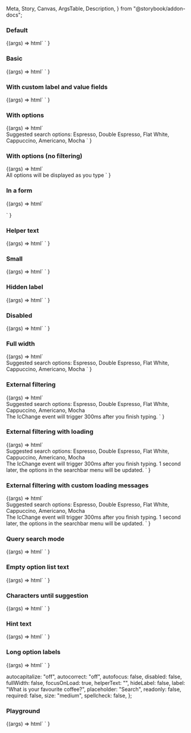   Meta,
  Story,
  Canvas,
  ArgsTable,
  Description,
} from "@storybook/addon-docs";

<Meta title="Web Components/Search bar" component="ic-search-bar" />

<Description markdown={readme} />

### Default

<Canvas>
  <Story name="Default" parameters={{ loki: { skip: true } }}>
    {(args) =>
      html` <ic-search-bar label="What is your favourite coffee?">
      </ic-search-bar>`
    }
  </Story>
</Canvas>

### Basic

<Canvas>
  <Story name="Basic" parameters={{ loki: { skip: true } }}>
    {(args) =>
      html` <ic-search-bar
          label="What is your favourite coffee?"
        ></ic-search-bar>
        <script>
          document.querySelector("ic-search-bar").options = [
            { label: "Espresso", value: "espresso" },
            { label: "Double Espresso", value: "doubleespresso" },
            { label: "Flat White", value: "flatwhite" },
            { label: "Cappuccino", value: "cappuccino" },
            { label: "Americano", value: "americano" },
            { label: "Ameno", value: "ameno" },
            { label: "Aicano", value: "acano" },
            { label: "Mocha", value: "mocha" },
          ];
        </script>`
    }
  </Story>
</Canvas>

### With custom label and value fields

<Canvas>
  <Story
    name="With custom label and value fields"
    parameters={{ loki: { skip: true } }}
  >
    {(args) =>
      html` <ic-search-bar
          label="What is your favourite coffee?"
          label-field="urn"
          value-field="reference"
        ></ic-search-bar>
        <script>
          document.querySelector("ic-search-bar").options = [
            { urn: "Espresso", reference: "espresso" },
            { urn: "Double Espresso", reference: "doubleespresso" },
            { urn: "Flat White", reference: "flatwhite" },
            { urn: "Cappuccino", reference: "cappuccino" },
            { urn: "Americano", reference: "americano" },
            { urn: "Ameno", reference: "ameno" },
            { urn: "Aicano", reference: "acano" },
            { urn: "Mocha", reference: "mocha" },
          ];
        </script>`
    }
  </Story>
</Canvas>

### With options

<Canvas>
  <Story name="With options" parameters={{ loki: { skip: true } }}>
    {(args) =>
      html` <ic-search-bar
          label="What is your favourite coffee?"
          value="Flat White"
        ></ic-search-bar>
        <br />
        <ic-typography
          >Suggested search options: Espresso, Double Espresso, Flat White,
          Cappuccino, Americano, Mocha</ic-typography
        >
        <script>
          document.querySelector("ic-search-bar").options = [
            { label: "Espresso", value: "espresso" },
            { label: "Double Espresso", value: "doubleespresso" },
            { label: "Flat White", value: "flatwhite" },
            { label: "Cappuccino", value: "cappuccino" },
            { label: "Americano", value: "americano", disabled: true },
            { label: "Cafe au lait", value: "cafe" },
            { label: "Mocha", value: "mocha" },
          ];
        </script>`
    }
  </Story>
</Canvas>

### With options (no filtering)

<Canvas>
  <Story
    name="With options (no filtering)"
    parameters={{ loki: { skip: true } }}
  >
    {(args) =>
      html` <ic-search-bar
          label="What is your favourite coffee?"
          disable-auto-filtering
        ></ic-search-bar>
        <br />
        <ic-typography>
          All options will be displayed as you type
        </ic-typography>
        <script>
          document.querySelector("ic-search-bar").options = [
            { label: "Espresso", value: "espresso" },
            { label: "Double Espresso", value: "doubleespresso" },
            { label: "Flat White", value: "flatwhite" },
            { label: "Cappuccino", value: "cappuccino" },
            { label: "Americano", value: "americano", disabled: true },
            { label: "Mocha", value: "mocha" },
          ];
        </script>`
    }
  </Story>
</Canvas>

### In a form

<Canvas>
  <Story name="In a form" parameters={{ loki: { skip: true } }}>
    {(args) =>
      html` <form>
        <ic-search-bar
          name="search-01"
          label="What is your favourite coffee?"
        ></ic-search-bar>
      </form>`
    }
  </Story>
</Canvas>

### Helper text

<Canvas>
  <Story name="Helper text" parameters={{ loki: { skip: true } }}>
    {(args) =>
      html` <ic-search-bar
          label="What is your favourite coffee?"
          helper-text="Some helper text"
        ></ic-search-bar>
        <script>
          document.querySelector("ic-search-bar").options = [
            { label: "Espresso", value: "espresso" },
            { label: "Double Espresso", value: "doubleespresso" },
            { label: "Flat White", value: "flatwhite" },
            { label: "Cappuccino", value: "cappuccino" },
            { label: "Americano", value: "americano" },
            { label: "Mocha", value: "mocha" },
          ];
        </script>`
    }
  </Story>
</Canvas>

### Small

<Canvas>
  <Story name="Small" parameters={{ loki: { skip: true } }}>
    {(args) =>
      html` <ic-search-bar
        label="What is your favourite coffee?"
        size="small"
      ></ic-search-bar>`
    }
  </Story>
</Canvas>

### Hidden label

<Canvas>
  <Story name="Hidden label" parameters={{ loki: { skip: true } }}>
    {(args) =>
      html` <ic-search-bar
        label="What is your favourite coffee?"
        hide-label
      ></ic-search-bar>`
    }
  </Story>
</Canvas>

### Disabled

<Canvas>
  <Story name="Disabled" parameters={{ loki: { skip: true } }}>
    {(args) =>
      html` <ic-search-bar
        label="What is your favourite coffee?"
        disabled
      ></ic-search-bar>`
    }
  </Story>
</Canvas>

### Full width

<Canvas>
  <Story name="Full width" parameters={{ loki: { skip: true } }}>
    {(args) =>
      html` <ic-search-bar
          label="What is your favourite coffee?"
          full-width
          id="search2"
        ></ic-search-bar>
        <br />
        <ic-typography
          >Suggested search options: Espresso, Double Espresso, Flat White,
          Cappuccino, Americano, Mocha</ic-typography
        >
        <script>
          document.querySelector("#search2").options = [
            { label: "Espresso", value: "espresso" },
            { label: "Double Espresso", value: "doubleespresso" },
            { label: "Flat White", value: "flatwhite" },
            { label: "Cappuccino", value: "cappuccino" },
            { label: "Americano", value: "americano" },
            { label: "Mocha", value: "mocha" },
          ];
        </script>`
    }
  </Story>
</Canvas>

### External filtering

<Canvas>
  <Story name="External filtering" parameters={{ loki: { skip: true } }}>
    {(args) =>
      html` <ic-search-bar
          label="Search for coffee"
          placeholder="Type to search"
          debounce="300"
          disable-auto-filtering="true"
          id="external-filter-search"
        ></ic-search-bar>
        <br />
        <ic-typography
          >Suggested search options: Espresso, Double Espresso, Flat White,
          Cappuccino, Americano, Mocha</ic-typography
        >
        <br />
        <ic-typography
          >The IcChange event will trigger 300ms after you finish
          typing.</ic-typography
        >
        <script>
          var mockData = [
            { label: "Espresso", value: "espresso" },
            { label: "Double Espresso", value: "doubleespresso" },
            { label: "Flat White", value: "flatwhite" },
            { label: "Cappuccino", value: "cappuccino" },
            { label: "Americano", value: "americano" },
            { label: "Mocha", value: "mocha" },
          ];
          var select = document.querySelector("#external-filter-search");
          var optionSelected = false;
          function handleFilter(event) {
            query = event.detail.value;
            if (query !== optionSelected) {
              if (query.length > 1) {
                optionSelected = false;
                mockAPI = (query) => {
                  filteredResults = mockData.filter((m) =>
                    m.label.toLowerCase().includes(query.toLowerCase())
                  );
                  return new Promise((resolve) =>
                    setTimeout(
                      () => resolve(filteredResults),
                      event.type === "icChange" ? 2000 : 1000
                    )
                  );
                };
                mockAPI(query).then((results) => (select.options = results));
              } else {
                select.options = [];
              }
            }
            optionSelected = "";
          }
          function handleSelect(event) {
            optionSelected = true;
          }
          select.addEventListener("icOptionSelect", handleSelect);
          select.addEventListener("icChange", handleFilter);
          select.addEventListener("icRetryLoad", handleFilter);
        </script>`
    }
  </Story>
</Canvas>

### External filtering with loading

<Canvas>
  <Story
    name="External filtering with loading"
    parameters={{ loki: { skip: true } }}
  >
    {(args) =>
      html` <ic-search-bar
          label="Search for coffee"
          placeholder="Type to search"
          debounce="300"
          disable-auto-filtering="true"
          id="external-filter-search"
          timeout="1000"
        ></ic-search-bar>
        <br />
        <ic-typography
          >Suggested search options: Espresso, Double Espresso, Flat White,
          Cappuccino, Americano, Mocha</ic-typography
        >
        <br />
        <ic-typography
          >The IcChange event will trigger 300ms after you finish typing. 1
          second later, the options in the searchbar menu will be
          updated.</ic-typography
        >
        <script>
          var mockData = [
            { label: "Espresso", value: "espresso" },
            { label: "Double Espresso", value: "doubleespresso" },
            { label: "Flat White", value: "flatwhite" },
            { label: "Cappuccino", value: "cappuccino" },
            { label: "Americano", value: "americano" },
            { label: "Mocha", value: "mocha" },
          ];
          var select = document.querySelector("#external-filter-search");
          var optionSelected = false;
          function handleFilter(event) {
            query = event.detail.value;
            if (query !== optionSelected) {
              if (query.length > 1) {
                if (!optionSelected) {
                  select.loading = true;
                }
                optionSelected = false;
                mockAPI = (query) => {
                  filteredResults = mockData.filter((m) =>
                    m.label.toLowerCase().includes(query.toLowerCase())
                  );
                  return new Promise((resolve) =>
                    setTimeout(
                      () => resolve(filteredResults),
                      event.type === "icChange" ? 2000 : 1000
                    )
                  );
                };
                mockAPI(query).then((results) => (select.options = results));
              } else {
                select.options = [];
              }
            }
            optionSelected = "";
          }
          function handleSelect(event) {
            optionSelected = true;
          }
          select.addEventListener("icOptionSelect", handleSelect);
          select.addEventListener("icChange", handleFilter);
          select.addEventListener("icRetryLoad", handleFilter);
        </script>`
    }
  </Story>
</Canvas>

### External filtering with custom loading messages

<Canvas>
  <Story
    name="External filtering with custom loading messages"
    parameters={{ loki: { skip: true } }}
  >
    {(args) =>
      html` <ic-search-bar
          label="Search for coffee"
          placeholder="Type to search"
          debounce="300"
          disable-auto-filtering="true"
          id="external-filter-search"
          timeout="1000"
          loading-label="Loading time"
          loading-error-label="Oops error"
        ></ic-search-bar>
        <br />
        <ic-typography
          >Suggested search options: Espresso, Double Espresso, Flat White,
          Cappuccino, Americano, Mocha</ic-typography
        >
        <br />
        <ic-typography
          >The IcChange event will trigger 300ms after you finish typing. 1
          second later, the options in the searchbar menu will be
          updated.</ic-typography
        >
        <script>
          var mockData = [
            { label: "Espresso", value: "espresso" },
            { label: "Double Espresso", value: "doubleespresso" },
            { label: "Flat White", value: "flatwhite" },
            { label: "Cappuccino", value: "cappuccino" },
            { label: "Americano", value: "americano" },
            { label: "Mocha", value: "mocha" },
          ];
          var select = document.querySelector("#external-filter-search");
          var optionSelected = false;
          function handleFilter(event) {
            query = event.detail.value;
            if (query !== optionSelected) {
              if (query.length > 1) {
                if (!optionSelected) {
                  select.loading = true;
                }
                optionSelected = false;
                mockAPI = (query) => {
                  filteredResults = mockData.filter((m) =>
                    m.label.toLowerCase().includes(query.toLowerCase())
                  );
                  return new Promise((resolve) =>
                    setTimeout(
                      () => resolve(filteredResults),
                      event.type === "icChange" ? 2000 : 1000
                    )
                  );
                };
                mockAPI(query).then((results) => (select.options = results));
              } else {
                select.options = [];
              }
            }
            optionSelected = "";
          }
          function handleSelect(event) {
            optionSelected = true;
          }
          select.addEventListener("icOptionSelect", handleSelect);
          select.addEventListener("icChange", handleFilter);
          select.addEventListener("icRetryLoad", handleFilter);
        </script>`
    }
  </Story>
</Canvas>

### Query search mode

<Canvas>
  <Story name="Query search mode" parameters={{ loki: { skip: true } }}>
    {(args) =>
      html` <ic-search-bar
          label="What is your favourite coffee?"
          search-mode="query"
        >
        </ic-search-bar>
        <script>
          document.querySelector("ic-search-bar").options = [
            { label: "Espresso", value: "espresso" },
            { label: "Double Espresso", value: "doubleespresso" },
            { label: "Flat White", value: "flatwhite" },
            { label: "Cappuccino", value: "cappuccino" },
            { label: "Americano", value: "americano" },
            { label: "Mocha", value: "mocha" },
          ];
        </script>`
    }
  </Story>
</Canvas>

### Empty option list text

<Canvas>
  <Story name="Empty option list text" parameters={{ loki: { skip: true } }}>
    {(args) =>
      html` <ic-search-bar
          label="What is your favourite coffee?"
          empty-option-list-text="There's nothing here"
        >
        </ic-search-bar>
        <script>
          document.querySelector("ic-search-bar").options = [
            { label: "Espresso", value: "espresso" },
            { label: "Double Espresso", value: "doubleespresso" },
            { label: "Flat White", value: "flatwhite" },
            { label: "Cappuccino", value: "cappuccino" },
            { label: "Americano", value: "americano" },
            { label: "Mocha", value: "mocha" },
          ];
        </script>`
    }
  </Story>
</Canvas>

### Characters until suggestion

<Canvas>
  <Story
    name="Characters until suggestion"
    parameters={{ loki: { skip: true } }}
  >
    {(args) =>
      html` <ic-search-bar
          label="What is your favourite coffee?"
          characters-until-suggestion="5"
        >
        </ic-search-bar>
        <script>
          document.querySelector("ic-search-bar").options = [
            { label: "Espresso", value: "espresso" },
            { label: "Double Espresso", value: "doubleespresso" },
            { label: "Flat White", value: "flatwhite" },
            { label: "Cappuccino", value: "cappuccino" },
            { label: "Americano", value: "americano" },
            { label: "Mocha", value: "mocha" },
          ];
        </script>`
    }
  </Story>
</Canvas>

### Hint text

<Canvas>
  <Story name="Hint text" parameters={{ loki: { skip: true } }}>
    {(args) =>
      html` <ic-search-bar
          label="What is your favourite coffee?"
          assistive-hint-text="You can use up and down arrows to navigate the options when they are available, and press enter to select an option."
        ></ic-search-bar>
        <script>
          document.querySelector("ic-search-bar").options = [
            { label: "Espresso", value: "espresso" },
            { label: "Double Espresso", value: "doubleespresso" },
            { label: "Flat White", value: "flatwhite" },
            { label: "Cappuccino", value: "cappuccino" },
            { label: "Americano", value: "americano" },
            { label: "Ameno", value: "ameno" },
            { label: "Aicano", value: "acano" },
            { label: "Mocha", value: "mocha" },
          ];
        </script>`
    }
  </Story>
</Canvas>

### Long option labels

<Canvas>
  <Story name="Long option labels" parameters={{ loki: { skip: true } }}>
    {(args) =>
      html` <ic-search-bar
          label="What is your favourite coffee?"
        ></ic-search-bar>
        <script>
          document.querySelector("ic-search-bar").options = [
            {
              label: "Espresso because it tastes like coffee",
              value: "espresso",
            },
            {
              label:
                "Double Espresso because it tastes like double the amount of coffee",
              value: "doubleespresso",
            },
            {
              label: "Reallylongonewordanswerthatcouldbethenameofacoffee",
              value: "flatwhite",
            },
          ];
        </script>`
    }
  </Story>
</Canvas>

  autocapitalize: "off",
  autocorrect: "off",
  autofocus: false,
  disabled: false,
  fullWidth: false,
  focusOnLoad: true,
  helperText: "",
  hideLabel: false,
  label: "What is your favourite coffee?",
  placeholder: "Search",
  readonly: false,
  required: false,
  size: "medium",
  spellcheck: false,
};

### Playground

<Canvas>
  <Story
    args={defaultArgs}
    argTypes={{
      autocapitalize: {
        options: ["off", "none", "on", "sentences", "words", "characters"],
        control: { type: "select" },
      },
      autocorrect: {
        options: ["on", "off"],
        control: { type: "inline-radio" },
      },
      size: {
        options: ["medium", "small"],
        control: { type: "inline-radio" },
      },
    }}
    name="Playground"
    parameters={{ loki: { skip: true } }}
  >
    {(args) =>
      html`<ic-search-bar
          autocapitalize=${args.autocapitalize}
          autocorrect=${args.autocorrect}
          autofocus=${args.autofocus}
          label=${args.label}
          required=${args.required}
          readonly=${args.readonly}
          spellcheck=${args.spellcheck}
          disabled=${args.disabled}
          full-width=${args.fullWidth}
          focus-on-load=${args.focusOnLoad}
          helper-text=${args.helperText}
          hide-label=${args.hideLabel}
          placeholder=${args.placeholder}
          size=${args.size}
        >
        </ic-search-bar>
        <script>
          document.querySelector("ic-search-bar").options = [
            { label: "Espresso", value: "espresso" },
            { label: "Double Espresso", value: "doubleespresso" },
            { label: "Flat White", value: "flatwhite" },
            { label: "Cappuccino", value: "cappuccino" },
            { label: "Americano", value: "americano" },
            { label: "Mocha", value: "mocha" },
          ];
        </script>`
    }
  </Story>
</Canvas>
